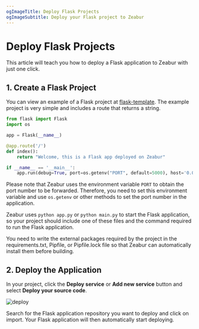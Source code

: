 ```yaml
---
ogImageTitle: Deploy Flask Projects
ogImageSubtitle: Deploy your Flask project to Zeabur
---
```


# Deploy Flask Projects

This article will teach you how to deploy a Flask application to Zeabur with just one click.

## 1. Create a Flask Project

You can view an example of a Flask project at [flask-template](https://github.com/zeabur/flask-template). The example project is very simple and includes a route that returns a string.

```python
from flask import Flask
import os

app = Flask(__name__)

@app.route('/')
def index():
    return "Welcome, this is a Flask app deployed on Zeabur"

if __name__ == '__main__':
    app.run(debug=True, port=os.getenv("PORT", default=5000), host='0.0.0.0')
```

Please note that Zeabur uses the environment variable `PORT` to obtain the port number to be forwarded. Therefore, you need to set this environment variable and use `os.getenv` or other methods to set the port number in the application.

Zeabur uses `python app.py` or `python main.py` to start the Flask application, so your project should include one of these files and the command required to run the Flask application.

You need to write the external packages required by the project in the requirements.txt, Pipfile, or Pipfile.lock file so that Zeabur can automatically install them before building.

## 2. Deploy the Application

In your project, click the **Deploy service** or **Add new service** button and select **Deploy your source code**.

![deploy](/deploy/common/select-service.en-US.png)

Search for the Flask application repository you want to deploy and click on import. Your Flask application will then automatically start deploying.